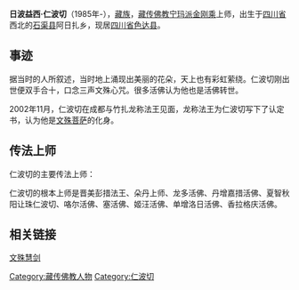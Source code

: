 '''日波益西·仁波切'''（1985年-），[[藏族|藏族]]，[[藏传佛教|藏传佛教]][[宁玛派|宁玛派]][[金刚乘|金刚乘]]上师，出生于[[四川省|四川省]]西北的[[石渠县|石渠县]]阿日扎乡，现居[[四川省|四川省]][[色达县|色达县]]。

==事迹==
据当时的人所叙述，当时地上涌现出美丽的花朵，天上也有彩虹萦绕。仁波切刚出世便双手合十，口念三声文殊心咒。很多活佛认为他也是活佛转世。

2002年11月，仁波切在成都与竹扎龙称法王见面，龙称法王为仁波切写下了认定书，认为他是[[文殊菩萨|文殊菩萨]]的化身。

==传法上师==
仁波切的主要传法上师：

仁波切的根本上师是晋美彭措法王、朵丹上师、龙多活佛、丹增嘉措活佛、夏智秋阳让珠仁波切、咯尔活佛、塞活佛、姬汪活佛、单增洛日活佛、香拉格庆活佛。 

==相关链接==
[https://web.archive.org/web/20060106080144/http://www.rbyx.com/ 文殊慧剑]

[[Category:藏传佛教人物|Category:藏传佛教人物]]
[[Category:仁波切|Category:仁波切]]